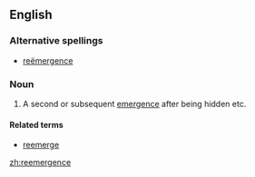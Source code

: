 ==English==

===Alternative spellings===
*[[reëmergence]]

===Noun===
{{en-noun}}

# A second or subsequent [[emergence]] after being hidden etc.

====Related terms====
*[[reemerge]]

[[zh:reemergence]]